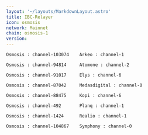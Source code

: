 ```yaml
---
layout: '~/layouts/MarkdownLayout.astro'
title: IBC-Relayer
icon: osmosis
network: Mainnet
chain: osmosis-1
version:  
---
```

```
Osmosis : channel-103074    Arkeo : channel-1
```
```
Osmosis : channel-94814     Atomone : channel-2
```
```
Osmosis : channel-91017     Elys : channel-6
```
```
Osmosis : channel-87042     Medasdigital : channel-0
```
```
Osmosis : channel-88475     Kopi : channel-6
```
```
Osmosis : channel-492       Planq : channel-1
```
```
Osmosis : channel-1424      Realio : channel-1
```
```
Osmosis : channel-104867    Symphony : channel-0
```
